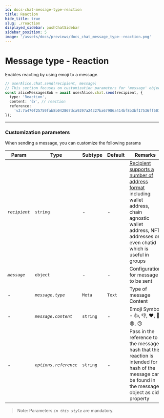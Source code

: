 ```yaml
---
id: docs-chat-message-type-reaction
title: Reaction
hide_title: true
slug: ./reaction
displayed_sidebar: pushChatSidebar
sidebar_position: 5
image: '/assets/docs/previews/docs_chat_message_type--reaction.png'
---
```


# Message type - Reaction

Enables reacting by using emoji to a message.

<head>
  <title>Message Type - Reaction | Push Chat | Push Documentation</title>
</head>


<Tabs className="codetabs" groupId="code-examples">
  <TabItem value="js" attributes={{className: "codetab js"}} default>

```typescript
// userAlice.chat.send(recipient, message)
// This section focuses on customization parameters for 'message' object
const aliceMessagesBob = await userAlice.chat.send(recipient, {
  type: 'Reaction',
  content: '👍', // reaction
  reference:
    'v2:7a470f25759fab8b042867dca9297a24327ba67986a414bf8b3bf17536ff5016', // pass in the reference to the message hash that this reaction is intended for, hash of the message can be found in the message object as cid property
});
```

  </TabItem>
</Tabs>

---

### Customization parameters

When sending a message, you can customize the following params

| Param         | Type                  | Subtype  | Default | Remarks                                                                                                                                                                                                                                            |
| ------------- | --------------------- | -------- | ------- | -------------------------------------------------------------------------------------------------------------------------------------------------------------------------------------------------------------------------------------------------- |
| _`recipient`_ | `string`              | -        | -       | [Recipient supports a number of address format](/docs/chat/supported-wallet-standards/ 'Supported wallet standards for Push Chat') including wallet address, chain agnostic wallet address, NFT addresses or even chatid which is useful in groups |
| _`message`_   | `object`              | -        | -       | Configuration for message to be sent                                                                                                                                                                                                               |
| -             | _`message.type`_      | `Meta`   | `Text`  | Type of message Content                                                                                                                                                                                                                            |
| -             | _`message.content`_   | `string` | -       | Emoji Symbol - 👍, 👎, ❤️, 👏, 😄, 😢                                                                                                                                                                                                              |
| -             | _`options.reference`_ | `string` | -       | Pass in the reference to the message hash that this reaction is intended for , hash of the message can be found in the message object as cid property                                                                                              |

> Note: Parameters _`in this style`_ are mandatory.
